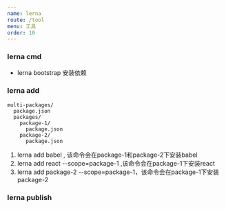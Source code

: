 ```yaml
---
name: lerna
route: /tool
menu: 工具
order: 10
---
```



### lerna cmd
* lerna bootstrap 安装依赖

### lerna add
```
multi-packages/
  package.json
  packages/
    package-1/
      package.json
    package-2/
      package.json
```

1. lerna add babel , 该命令会在package-1和package-2下安装babel
2. lerna add react --scope=package-1 ,该命令会在package-1下安装react
3. lerna add package-2 --scope=package-1，该命令会在package-1下安装package-2


### lerna publish

